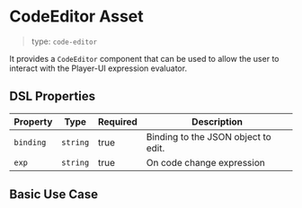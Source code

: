 
<Meta of={CodeEditorStories} />

# CodeEditor Asset

> type: `code-editor`

It provides a `CodeEditor` component that can be used to allow the user to interact with the Player-UI expression evaluator.

## DSL Properties

| Property | Type | Required | Description |
| --- | --- | --- | --- |
| `binding` | `string` | true | Binding to the JSON object to edit. | 
| `exp` | `string` | true | On code change expression | 

## Basic Use Case

<Canvas of={CodeEditorStories.Basic} />

